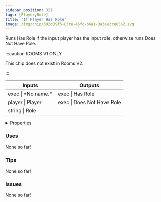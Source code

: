 ```yaml
---
sidebar_position: 321
tags: [Player,Role]
title: 'If Player Has Role'
image: /img/chip/502d09f5-85ce-45fc-b6a1-3a3eecce8562.svg
---
```


Runs Has Role if the input player has the input role, otherwise runs Does Not Have Role.

:::caution ROOMS V1 ONLY
    
This chip does not exist in Rooms V2.

:::


<IChip uuid="502d09f5-85ce-45fc-b6a1-3a3eecce8562"/>

<table><thead><tr><th>Inputs</th><th>Outputs</th></tr></thead><tbody><tr><td>exec | *No name.*</td><td>exec | Has Role</td></tr><tr><td>player | Player</td><td>exec | Does Not Have Role</td></tr><tr><td>string | Role</td><td /></tr></tbody></table>

<details>
  <summary>Properties</summary>
  <div>
    <div>
    <table>
      <tbody>
        <tr>
          <td>Is beta required?</td>
          <td>No</td>
        </tr>
        <tr>
          <td>Is chip a trolling risk?</td>
          <td>No</td>
        </tr>
        <tr>
          <td>Is chip a role assignment risk?</td>
          <td>No</td>
        </tr>
        <tr>
          <td>Chip UUID</td>
          <td>502d09f5-85ce-45fc-b6a1-3a3eecce8562</td>
        </tr>
        <tr>
          <td>Room availability</td>
          <td>Rooms V1 only</td>
        </tr>
      </tbody>
    </table>
    </div>
  </div>
</details>

### Uses

None so far!

### Tips

None so far!

### Issues

None so far!
